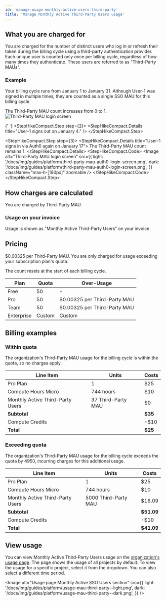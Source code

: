 ```yaml
---
id: 'manage-usage-monthly-active-users-third-party'
title: 'Manage Monthly Active Third-Party Users usage'
---
```


## What you are charged for

You are charged for the number of distinct users who log in or refresh their token during the billing cycle using a third-party authentication provider. Each unique user is counted only once per billing cycle, regardless of how many times they authenticate. These users are referred to as "Third-Party MAUs".

### Example

Your billing cycle runs from January 1 to January 31. Although User-1 was signed in multiple times, they are counted as a single SSO MAU for this billing cycle.

<StepHikeCompact>
  <StepHikeCompact.Step step={1}>
    <StepHikeCompact.Details title="User-1 signs in via Auth0 on January 3">
      The Third-Party MAU count increases
      from 0 to 1.
    </StepHikeCompact.Details>
    <StepHikeCompact.Code>
      <Image
        alt="Third-Party MAU login screen"
        src={{
          light: '/docs/img/guides/platform/third-party-mau-auth0-login-screen.png',
          dark: '/docs/img/guides/platform/third-party-mau-auth0-login-screen.png',
        }}
        className="max-h-[190px]"
        zoomable
      />
    </StepHikeCompact.Code>
  </StepHikeCompact.Step>

{' '}
<StepHikeCompact.Step step={2}>
  <StepHikeCompact.Details title="User-1 signs out on January 4." />
</StepHikeCompact.Step>

  <StepHikeCompact.Step step={3}>
    <StepHikeCompact.Details title="User-1 signs in via Auth0 again on January 17">
      The Third-Party MAU count remains 1.
    </StepHikeCompact.Details>
    <StepHikeCompact.Code>
      <Image
        alt="Third-Party MAU login screen"
        src={{
          light: '/docs/img/guides/platform/third-party-mau-auth0-login-screen.png',
          dark: '/docs/img/guides/platform/third-party-mau-auth0-login-screen.png',
        }}
        className="max-h-[190px]"
        zoomable
      />
    </StepHikeCompact.Code>
  </StepHikeCompact.Step>
</StepHikeCompact>

## How charges are calculated

You are charged by Third-Party MAU.

### Usage on your invoice

Usage is shown as "Monthly Active Third-Party Users" on your invoice.

## Pricing

$0.00325 per Third-Party MAU. You are only charged for usage exceeding your subscription plan's quota.

<Admonition type="note">The count resets at the start of each billing cycle.</Admonition>

| Plan       | Quota  | Over-Usage                   |
| ---------- | ------ | ---------------------------- |
| Free       | 50     | -                            |
| Pro        | 50     | $0.00325 per Third-Party MAU |
| Team       | 50     | $0.00325 per Third-Party MAU |
| Enterprise | Custom | Custom                       |

## Billing examples

### Within quota

The organization's Third-Party MAU usage for the billing cycle is within the quota, so no charges apply.

| Line Item                        | Units              | Costs   |
| -------------------------------- | ------------------ | ------- |
| Pro Plan                         | 1                  | $25     |
| Compute Hours Micro              | 744 hours          | $10     |
| Monthly Active Third-Party Users | 37 Third-Party MAU | $0      |
| **Subtotal**                     |                    | **$35** |
| Compute Credits                  |                    | -$10    |
| **Total**                        |                    | **$25** |

### Exceeding quota

The organization's Third-Party MAU usage for the billing cycle exceeds the quota by 4950, incurring charges for this additional usage.

| Line Item                        | Units                | Costs      |
| -------------------------------- | -------------------- | ---------- |
| Pro Plan                         | 1                    | $25        |
| Compute Hours Micro              | 744 hours            | $10        |
| Monthly Active Third-Party Users | 5000 Third-Party MAU | $16.09     |
| **Subtotal**                     |                      | **$51.09** |
| Compute Credits                  |                      | -$10       |
| **Total**                        |                      | **$41.09** |

## View usage

You can view Monthly Active Third-Party Users usage on the [organization's usage page](https://supabase.com/dashboard/org/_/usage). The page shows the usage of all projects by default. To view the usage for a specific project, select it from the dropdown. You can also select a different time period.

<Image
  alt="Usage page Monthly Active SSO Users section"
  src={{
    light: '/docs/img/guides/platform/usage-mau-third-party--light.png',
    dark: '/docs/img/guides/platform/usage-mau-third-party--dark.png',
  }}
/>
